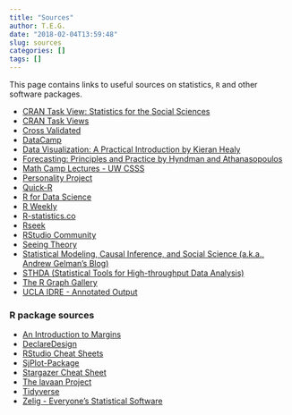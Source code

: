 ```yaml
---
title: "Sources"
author: T.E.G.
date: "2018-02-04T13:59:48"
slug: sources
categories: []
tags: []
---
```


This page contains links to useful sources on statistics, `R` and other software packages. 

* [CRAN Task View: Statistics for the Social Sciences](https://cran.r-project.org/web/views/SocialSciences.html)
* [CRAN Task Views](https://cran.r-project.org/web/views/)
* [Cross Validated](https://stats.stackexchange.com)
* [DataCamp](https://www.datacamp.com/)
* [Data Visualization: A Practical Introduction by Kieran Healy](http://socviz.co/)
* [Forecasting: Principles and Practice by Hyndman and Athanasopoulos](https://otexts.org/fpp2/)
* [Math Camp Lectures - UW CSSS](http://csss.washington.edu/academics/math-camp/lectures)
* [Personality Project](http://personality-project.org/index.html)
* [Quick-R](http://www.statmethods.net/)
* [R for Data Science](http://r4ds.had.co.nz/)
* [R Weekly](https://rweekly.org/)
* [R-statistics.co](http://r-statistics.co/)
* [Rseek](https://rseek.org/)
* [RStudio Community](https://community.rstudio.com/)
* [Seeing Theory](http://students.brown.edu/seeing-theory/)
* [Statistical Modeling, Causal Inference, and Social Science (a.k.a., Andrew Gelman's Blog)](http://andrewgelman.com)
* [STHDA (Statistical Tools for High-throughput Data Analysis)](http://www.sthda.com/english/)
* [The R Graph Gallery](http://www.r-graph-gallery.com/)
* [UCLA IDRE - Annotated Output](https://stats.idre.ucla.edu/other/annotatedoutput/)

### R package sources

* [An Introduction to Margins](https://cran.r-project.org/web/packages/margins/vignettes/Introduction.html)
* [DeclareDesign](http://declaredesign.org/)
* [RStudio Cheat Sheets](https://www.rstudio.com/resources/cheatsheets/)
* [SjPlot-Package](http://www.strengejacke.de/sjPlot/)
* [Stargazer Cheat Sheet](http://www.jakeruss.com/cheatsheets/stargazer/)
* [The lavaan Project](http://lavaan.ugent.be/)
* [Tidyverse](https://www.tidyverse.org/)
* [Zelig - Everyone's Statistical Software](https://zeligproject.org/)





